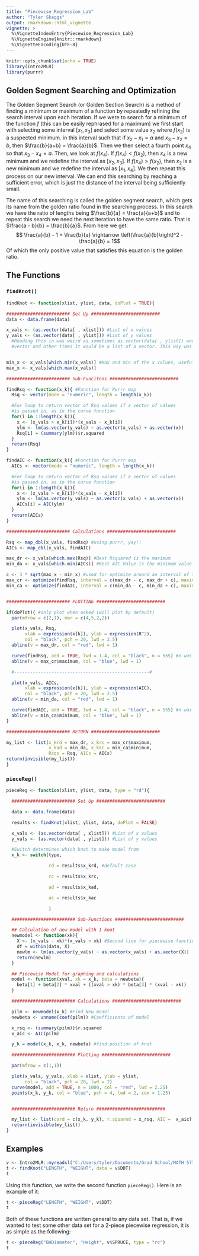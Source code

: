 ```yaml
---
title: "Piecewise_Regression_Lab"
author: "Tyler Skaggs"
output: rmarkdown::html_vignette
vignette: >
  %\VignetteIndexEntry{Piecewise_Regression_Lab}
  %\VignetteEngine{knitr::rmarkdown}
  %\VignetteEncoding{UTF-8}
---
```


```r
knitr::opts_chunk$set(echo = TRUE)
library(Intro2MLR)
library(purrr)
```

## Golden Segment Searching and Optimization

The Golden Segment Search (or Golden Section Search) is a method of finding a minimum or maximum of a function by repeatedly refining the search interval upon each iteration. If we were to search for a minimum of the function $f$ (this can be easily rephrased for a maximum) we first start with selecting some interval $[x_1, x_3]$ and select some value $x_2$ where $f(x_2)$ is a suspected minimum. in this interval such that if $x_2 - x_1 = a$ and $x_3 - x_2 = b$, then $\frac{b}{a+b} = \frac{a}{b}$. Then we then select a fourth point $x_4$ so that $x_3 - x_4 = a$. Then, we look at $f(x_4)$. If $f(x_4) < f(x_2)$, then $x_4$ is a new minimum and we redefine the interval as $[x_2, x_3]$. If $f(x_4) > f(x_2)$, then $x_2$ is a new minimum and we redefine the interval as $[x_1, x_4]$. We then repeat this process on our new interval. We can end this searching by reaching a sufficient error, which is just the distance of the interval being sufficiently small.

The name of this searching is called the golden segment search, which gets its name from the golden ratio found in the searching process. In this search we have the ratio of lengths being $\frac{b}{a} = \frac{a}{a+b}$ and to repeat this search we need the next iteration to have the same ratio. That is $\frac{a - b}{b} = \frac{b}{a}$. From here we get:
$$ \frac{a}{b} - 1 = \frac{b}{a} \rightarrow \left(\frac{a}{b}\right)^2 - \frac{a}{b} = 1$$
Of which the only positive value that satisfies this equation is the golden ratio.

## The Functions

### `findKnot()`
```r
findKnot <- function(xlist, ylist, data, doPlot = TRUE){

######################## Set Up ##########################
data <- data.frame(data)

x_vals <- (as.vector(data[ , xlist])) #List of x values
y_vals <- (as.vector(data[ , ylist])) #List of y values
  #Reading this in was weird as sometimes as.vector(data[ , ylist]) would be a
  #vector and other times it would be a list of a vector. This way was more consistent


min_x <- x_vals[which.min(x_vals)] #Max and min of the x values, useful later
max_x <- x_vals[which.max(x_vals)]

######################## Sub-Funcitons ##########################

findRsq <- function(x_k){ #Function for Purrr map
  Rsq <- vector(mode = "numeric", length = length(x_k))

  #For loop to return vector of Rsq values if a vector of values
  #is passed in, as in the curve function
  for(i in 1:length(x_k)){
    x <- (x_vals > x_k[i])*(x_vals - x_k[i])
    ylm <- lm(as.vector(y_vals) ~ as.vector(x_vals) + as.vector(x))
    Rsq[i] = (summary(ylm))$r.squared
  }
  return(Rsq)
}

findAIC <- function(x_k){ #Function for Purrr map
  AICs <- vector(mode = "numeric", length = length(x_k))

  #For loop to return vector of Rsq values if a vector of values
  #is passed in, as in the curve function
  for(i in 1:length(x_k)){
    x <- (x_vals > x_k[i])*(x_vals - x_k[i])
    ylm <- lm(as.vector(y_vals) ~ as.vector(x_vals) + as.vector(x))
    AICs[i] = AIC(ylm)
  }
  return(AICs)
}

######################## Calculations ##########################

Rsq <- map_dbl(x_vals, findRsq) #using purrr, yay!!
AICs <- map_dbl(x_vals, findAIC)

max_dr <- x_vals[which.max(Rsq)] #Best Rsquared is the maximum
min_da <- x_vals[which.min(AICs)] #Best AIC Value is the minimum value

c <- 3 * sqrt(max_x - min_x) #used for optimize around an interval of the discrete case
max_cr <- optimize(findRsq, interval = c(max_dr - c, max_dr + c), maximum = TRUE)
min_ca <- optimize(findAIC, interval = c(min_da - c, min_da + c), maximum = FALSE)


######################## PLOTTING ##########################

if(doPlot){ #only plot when asked (will plot by default)
  par(mfrow = c(2,1), mar = c(4,5,2,2))

  plot(x_vals, Rsq,
       xlab = expression(x[k]), ylab = expression(R^2),
       col = "black", pch = 20, lwd = 2.5)
  abline(v = max_dr, col = "red", lwd = 1)

  curve(findRsq, add = TRUE, lwd = 1.4, col = "black", n = 555) #n was arbitrary chosen
  abline(v = max_cr$maximum, col = "blue", lwd = 1)

  #---------------------------------------------------#

  plot(x_vals, AICs,
       xlab = expression(x[k]), ylab = expression(AIC),
       col = "black", pch = 20, lwd = 2.5)
  abline(v = min_da, col = "red", lwd = 1)

  curve(findAIC, add = TRUE, lwd = 1.4, col = "black", n = 555) #n was arbitrary chosen
  abline(v = min_ca$minimum, col = "blue", lwd = 1)
}

######################## RETURN ##########################

my_list <- list(x_krd = max_dr, x_krc = max_cr$maximum,
                x_kad = min_da, x_kac = min_ca$minimum,
                Rsqs = Rsq, AICs = AICs)
return(invisible(my_list))
}
```


### `pieceReg()`
```r
pieceReg <- function(xlist, ylist, data, type = "rd"){

  ######################## Set Up ##########################

  data <- data.frame(data)

  results <- findKnot(xlist, ylist, data, doPlot = FALSE)

  x_vals <- (as.vector(data[ , xlist])) #List of x values
  y_vals <- (as.vector(data[ , ylist])) #List of y values

  #Switch determines which knot to make model from
  x_k <- switch(type,

                rd = results$x_krd, #default case

                rc = results$x_krc,

                ad = results$x_kad,

                ac = results$x_kac

                )

  ######################## Sub-Functions ##########################

  ## Calculation of new model with 1 knot
  newmodel <- function(xk){
    X <- (x_vals - xk)*(x_vals > xk) #Second line for piecewise function based on knot
    df = within(data, X)
    newlm <- lm(as.vector(y_vals) ~ as.vector(x_vals) + as.vector(X))
    return(newlm)
  }

  ## Piecewise Model for graphing and calculations
  model <- function(xval, xk = x_k, beta = newbeta){
    beta[1] + beta[2] * xval + ((xval > xk) * beta[3] * (xval - xk))
  }

  ######################## Calculations ##########################

  pilm <- newmodel(x_k) #Find New model
  newbeta <- unname(coef(pilm)) #Coefficients of model

  x_rsq <- (summary(pilm))$r.squared
  x_aic <- AIC(pilm)

  y_k = model(x_k, x_k, newbeta) #find position of knot

  ######################## Plotting ##########################

  par(mfrow = c(1,1))

  plot(x_vals, y_vals, xlab = xlist, ylab = ylist,
       col = "black", pch = 20, lwd = 2)
  curve(model, add = TRUE, n = 1000, col = "red", lwd = 2.25)
  points(x_k, y_k, col = "blue", pch = 4, lwd = 2, cex = 1.25)


  ######################## Return ##########################

  my_list <- list(cord = c(x_k, y_k), r.squared = x_rsq, AIC =  x_aic)
  return(invisible(my_list))
}
```


## Examples
```r
v <- Intro2MLR::myreadxl("C:/Users/tyler/Documents/Grad School/MATH 5773/Data/Excel/")
t <- findKnot("LENGTH", "WEIGHT", data = v$DDT)
t
```

Using this function, we write the second function `pieceReg()`. Here is an example of it:
```r
t <- pieceReg("LENGTH", "WEIGHT", v$DDT)
t
```

Both of these functions are written general to any data set. That is, if we wanted to test
some other data set for a 2-piece piecewise regression, it is as simple as the following:
```r
t <- pieceReg("BHDiameter", "Height", v$SPRUCE, type = "rc")
t
```




